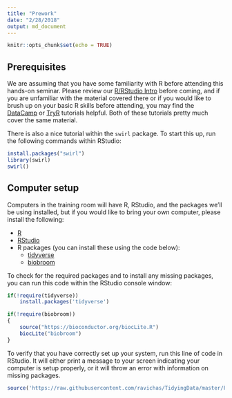```yaml
---
title: "Prework"
date: "2/28/2018"
output: md_document
---
```


```r
knitr::opts_chunk$set(echo = TRUE)
```

## Prerequisites

We are assuming that you have some familiarity with R before attending this hands-on seminar. Please review our [R/RStudio Intro](https://github.com/ravichas/TidyingData/blob/master/0-RStudio-Intro.md) before coming, and if you are unfamiliar with the material covered there or if you would like to brush up on your basic R skills before attending, you may find the [DataCamp](https://www.datacamp.com/courses/free-introduction-to-r) or [TryR](http://tryr.codeschool.com) tutorials helpful. Both of these tutorials pretty much cover the same material.

There is also a nice tutorial within the `swirl` package. To start this up, run the following commands within RStudio:

```r
install.packages("swirl")
library(swirl)
swirl()
```

## Computer setup

Computers in the training room will have R, RStudio, and the packages we'll be using installed, but if you would like to bring your own computer, please install the following:

* [R](https://cran.r-project.org)
* [RStudio](https://www.rstudio.com/products/rstudio/download/)
* R packages (you can install these using the code below):
    * [tidyverse](https://www.tidyverse.org/)
    * [biobroom](https://bioconductor.org/packages/release/bioc/html/biobroom.html)

To check for the required packages and to install any missing packages, you can run this code within the RStudio console window:

```r
if(!require(tidyverse))
    install.packages('tidyverse')

if(!require(biobroom))
{
    source("https://bioconductor.org/biocLite.R")
    biocLite("biobroom")
}
```

To verify that you have correctly set up your system, run this line of code in RStudio. It will either print a message to your screen indicating your computer is setup properly, or it will throw an error with information on missing packages.

```r
source('https://raw.githubusercontent.com/ravichas/TidyingData/master/Prework/systemCheck.R')
```
